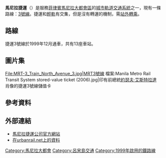 {{Infobox public transit
| box_width      = auto
| name           =  {{rint|manila|3}} 馬尼拉捷運3號線
| color          = 
| image          = MRT-3 Train North Avenue 3.jpg
| caption        = [[北大道站_(捷運)|北大道站]]月台和塔特拉RT8D5型列車 
| native_name    = <!-- use {{lang}} -->
| owner          = [[捷運公司_(菲律賓)|捷運公司]]
| locale         = {{PHI}}[[馬尼拉大都會|馬尼拉大都會]]
| type           = [[城市軌道交通系統|城市軌道交通系統]]／[[中型鐵路系統|輕軌]]
| system         = 馬尼拉捷運
| stations       = 13<ref name="stations">{{cite web |url=http://dotcmrt3.gov.ph/about.php?route=7 |title=About Us - MRT3 Stations |publisher=Metro Rail Transit |date= |accessdate=2014-06-08 |deadurl=yes |archiveurl=https://web.archive.org/web/20130122003116/http://dotcmrt3.gov.ph/about.php?route=7 |archivedate=2013-01-22 }}</ref>
| lines         = 1<ref name="line">{{cite web |url=http://dotcmrt3.gov.ph/about.php?route=4 |title=About Us - Background |publisher=Metro Rail Transit |date= |accessdate=2014-06-08 |deadurl=yes |archiveurl=https://web.archive.org/web/20140508151958/http://dotcmrt3.gov.ph/about.php?route=4 |archivedate=2014-05-08 }}</ref>
| ridership = 450,000（設計上限） <br />650,000（2012年－2013年）
| website        = {{url|www.mrt3.com|MRTC}}, {{url|dotcmrt3.gov.ph|DOTC-MRT3}}
| began_operation             = 1999年12月15日
| operator       = [[交通及通訊部_(菲律賓)|交通及通訊部]]
| character      = 
| system_length               = {{convert|16.9|km|mi}}
| tracks = 
| track_gauge                 = {{RailGauge|sg|allk=on}}
| minimum_radius_of_curvature      = 主線：{{convert|370|m|ft}}<br/>車廠：{{convert|25|m|ft}}
| el = 架空電纜
| average_speed               = {{convert|65|km/h}}
| map            = {{馬尼拉捷運3號線RDT}}
| map_state                   = collapsed
}}
'''馬尼拉捷運'''（{{lang-en|Manila Metro Rail Transit System}}）是服務[[菲律賓|菲律賓]][[馬尼拉大都會區|馬尼拉大都會區]]的[[城市軌道交通系統|城市軌道交通系統]]之一，現有一條路線：[[馬尼拉捷運3號線|3號線]]。捷運和[[馬尼拉輕軌|輕軌]]有交集，但是沒有轉運的機制，需[[站外轉乘|站外轉乘]]。

==路線==
捷運3號線於1999年12月通車，共有13座車站。

==圖片集==
<gallery>
File:MRT-3_Train_North_Avenue_3.jpg|MRT3號線
檔案:Manila Metro Rail Transit System stored-value ticket (2006).jpg|印有前總統[[約瑟夫·艾斯特拉達|約瑟夫·艾斯特拉達]]肖像的捷運3號線儲值卡
</gallery>

==參考資料==
{{Reflist}}

==外部連結==
*[http://www.mrt3.com 馬尼拉捷運公司官方網站]{{en}}
*[https://web.archive.org/web/20060718010820/http://www.urbanrail.net/as/mani/manila.htm 在urbanrail.net上的資料]{{en}}

{{东盟城市轨道系统}}
{{亚洲城市轨道交通系统}}

[[Category:馬尼拉大都會|Category:馬尼拉大都會]]
[[Category:呂宋島交通|Category:呂宋島交通]]
[[Category:1999年啟用的鐵路線|Category:1999年啟用的鐵路線]]